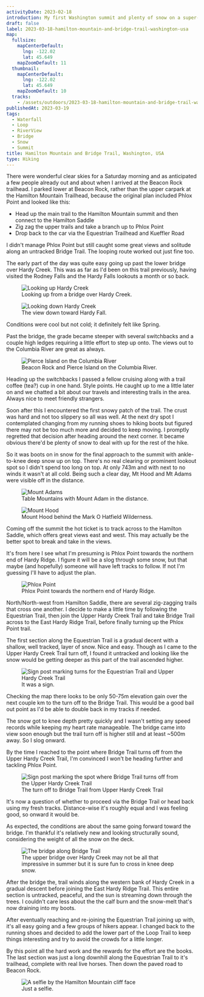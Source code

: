```yaml
---
activityDate: 2023-02-18
introduction: My first Washington summit and plenty of snow on a super-clear day in early Spring.
draft: false
label: 2023-03-18-hamilton-mountain-and-bridge-trail-washington-usa
map:
  fullsize:
    mapCenterDefault:
      lng: -122.02
      lat: 45.649
    mapZoomDefault: 11
  thumbnail:
    mapCenterDefault:
      lng: -122.02
      lat: 45.649
    mapZoomDefault: 10
  tracks:
    - /assets/outdoors/2023-03-18-hamilton-mountain-and-bridge-trail-washington-usa/track.gpx
publishedAt: 2023-03-19
tags:
  - Waterfall
  - Loop
  - RiverView
  - Bridge
  - Snow
  - Summit
title: Hamilton Mountain and Bridge Trail, Washington, USA
type: Hiking
---
```

There were wonderful clear skies for a Saturday morning and as anticipated a few people already out and about when I arrived at the Beacon Rock trailhead. I parked lower at Beacon Rock, rather than the upper carpark at the Hamilton Mountain Trailhead, because the original plan included Phlox Point and looked like this:

<ul class="list-inside list-disc">
<li>Head up the main trail to the Hamilton Mountain summit and then connect to the Hamilton Saddle</li>
<li>Zig zag the upper trails and take a branch up to Phlox Point</li>
<li>Drop back to the car via the Equestrian Trailhead and Kueffler Road</li>
</ul>

I didn't manage Phlox Point but still caught some great views and solitude along an untracked Bridge Trail. The looping route worked out just fine too.

The early part of the day was quite easy going up past the lower bridge over Hardy Creek. This was as far as I'd been on this trail previously, having visited the Rodney Falls and the Hardy Falls lookouts a month or so back.

<div class="grid grid-cols-2 gap-x-4 gap-y-2 lg:mx-32 ">
  <div class="grid col-span-2 sm:col-span-1 content-center justify-center">
    <figure class="object-contain">
      <img
        alt="Looking up Hardy Creek"
        class="rounded-lg drop-shadow lg:drop-shadow-lg"
        src="/assets/outdoors/2023-03-18-hamilton-mountain-and-bridge-trail-washington-usa/hardy-creek-looking-up.jpg"
      />
      <figcaption class="text-center text-sm italic">
        Looking up from a bridge over Hardy Creek.
      </figcaption>
    </figure>
  </div>
  <div class="grid col-span-2 sm:col-span-1 content-center justify-center">
    <figure class="object-contain grid-cols-2">
      <img
        alt="Looking down Hardy Creek"
        class="rounded-lg drop-shadow lg:drop-shadow-lg"
        src="/assets/outdoors/2023-03-18-hamilton-mountain-and-bridge-trail-washington-usa/hardy-creek-looking-down.jpg"
      />
      <figcaption class="text-center text-sm italic">The view down toward Hardy Fall.</figcaption>
    </figure>
  </div>
</div>

Conditions were cool but not cold; it definitely felt like Spring.

Past the bridge, the grade became steeper with several switchbacks and a couple high ledges requiring a little effort to step up onto. The views out to the Columbia River are great as always.

<figure class="lg:mx-32 object-contain">
  <img
    alt="Pierce Island on the Columbia River"
    class="rounded-lg drop-shadow lg:drop-shadow-lg"
    src="/assets/outdoors/2023-03-18-hamilton-mountain-and-bridge-trail-washington-usa/pierce-island-columbia-river.jpg"
  />
  <figcaption class="text-center text-sm italic">
    Beacon Rock and Pierce Island on the Columbia River.
  </figcaption>
</figure>

Heading up the switchbacks I passed a fellow cruising along with a trail coffee (tea?) cup in one hand. Style points. He caught up to me a little later on and we chatted a bit about our travels and interesting trails in the area. Always nice to meet friendly strangers.

Soon after this I encountered the first snowy patch of the trail. The crust was hard and not too slippery so all was well. At the next dry spot I contemplated changing from my running shoes to hiking boots but figured there may not be too much more and decided to keep moving. I promptly regretted that decision after heading around the next corner. It became obvious there'd be plenty of snow to deal with up for the rest of the hike. 

So it was boots on in snow for the final approach to the summit with ankle-to-knee deep snow up on top. There's no real clearing or prominent lookout spot so I didn't spend too long on top. At only 743m and with next to no winds it wasn't at all cold. Being such a clear day, Mt Hood and Mt Adams were visible off in the distance.

<div class="grid grid-cols-2 gap-x-4 gap-y-2 lg:mx-32">
  <div class="grid col-span-2 sm:col-span-1 content-center justify-center">
    <figure class="object-contain">
      <img
        alt="Mount Adams"
        class="rounded-lg drop-shadow lg:drop-shadow-lg"
        src="/assets/outdoors/2023-03-18-hamilton-mountain-and-bridge-trail-washington-usa/table-mountain-mount-adams.jpg"
      />
      <figcaption class="text-center text-sm italic">
        Table Mountains with Mount Adam in the distance.
      </figcaption>
    </figure>
  </div>
  <div class="grid col-span-2 sm:col-span-1 content-center justify-center">
    <figure class="object-contain grid-cols-2">
      <img
        alt="Mount Hood"
        class="rounded-lg drop-shadow lg:drop-shadow-lg"
        src="/assets/outdoors/2023-03-18-hamilton-mountain-and-bridge-trail-washington-usa/mount-hood1.jpg"
      />
      <figcaption class="text-center text-sm italic">Mount Hood behind the Mark O Hatfield Wilderness.</figcaption>
    </figure>
  </div>
</div>

Coming off the summit the hot ticket is to track across to the Hamilton Saddle, which offers great views east and west. This may actually be the better spot to break and take in the views.

It's from here I see what I'm presuming is Phlox Point towards the northern end of Hardy Ridge. I figure it will be a slog through some snow, but that maybe (and hopefully) someone will have left tracks to follow. If not I'm guessing I'll have to adjust the plan. 

<figure class="lg:mx-32 object-contain">
  <img
    alt="Phlox Point"
    class="rounded-lg drop-shadow lg:drop-shadow-lg"
    src="/assets/outdoors/2023-03-18-hamilton-mountain-and-bridge-trail-washington-usa/phlox-point.jpg"
  />
  <figcaption class="text-center text-sm italic">
    Phlox Point towards the northern end of Hardy Ridge.
  </figcaption>
</figure>

North/North-west from Hamilton Saddle, there are several zig-zagging trails that cross one another. I decide to make a little time by following the Equestrian Trail, then join the Upper Hardy Creek Trail and take Bridge Trail across to the East Hardy Ridge Trail, before finally turning up the Phlox Point trail. 

The first section along the Equestrian Trail is a gradual decent with a shallow, well tracked, layer of snow. Nice and easy. Though as I came to the Upper Hardy Creek Trail turn off, I found it untracked and looking like the snow would be getting deeper as this part of the trail ascended higher.

<figure class="lg:mx-32 object-contain">
  <img
    alt="Sign post marking turns for the Equestrian Trail and Upper Hardy Creek Trail"
    class="rounded-lg drop-shadow lg:drop-shadow-lg"
    src="/assets/outdoors/2023-03-18-hamilton-mountain-and-bridge-trail-washington-usa/equestrian-trail-upper-hardy-creek-trail.jpg"
  />
  <figcaption class="text-center text-sm italic">
    It was a sign.
  </figcaption>
</figure>

Checking the map there looks to be only 50-75m elevation gain over the next couple km to the turn off to the Bridge Trail. This would be a good bail out point as I'd be able to double back in my tracks if needed.

The snow got to knee depth pretty quickly and I wasn't setting any speed records while keeping my heart rate manageable. The bridge came into view soon enough but the trail turn off is higher still and at least ~500m away. So I slog onward.

By the time I reached to the point where Bridge Trail turns off from the Upper Hardy Creek Trail, I'm convinced I won't be heading further and tackling Phlox Point.

<figure class="lg:mx-32 object-contain">
  <img
    alt="Sign post marking the spot where Bridge Trail turns off from the Upper Hardy Creek Trail"
    class="rounded-lg drop-shadow lg:drop-shadow-lg"
    src="/assets/outdoors/2023-03-18-hamilton-mountain-and-bridge-trail-washington-usa/upper-hardy-creek-bridge-trail.jpg"
  />
  <figcaption class="text-center text-sm italic">
    The turn off to Bridge Trail from Upper Hardy Creek Trail
  </figcaption>
</figure>

It's now a question of whether to proceed via the Bridge Trail or head back using my fresh tracks. Distance-wise it's roughly equal and I was feeling good, so onward it would be.

As expected, the conditions are about the same going forward toward the bridge. I'm thankful it's relatively new and looking structurally sound, considering the weight of all the snow on the deck.

<figure class="lg:mx-32 object-contain">
  <img
    alt="The bridge along Bridge Trail"
    class="rounded-lg drop-shadow lg:drop-shadow-lg"
    src="/assets/outdoors/2023-03-18-hamilton-mountain-and-bridge-trail-washington-usa/bridge-trail-bridge.jpg"
  />
  <figcaption class="text-center text-sm italic">
    The upper bridge over Hardy Creek may not be all that impressive in summer but it is sure fun to cross in knee deep snow.
  </figcaption>
</figure>

After the bridge the, trail winds along the western bank of Hardy Creek in a gradual descent before joining the East Hardy Ridge Trail. This entire section is untracked, peaceful, and the sun is streaming down through the trees. I couldn't care less about the the calf burn and the snow-melt that's now draining into my boots.

After eventually reaching and re-joining the Equestrian Trail joining up with, it's all easy going and a few groups of hikers appear. I changed back to the running shoes and decided to add the lower part of the Loop Trail to keep things interesting and try to avoid the crowds for a little longer.

By this point all the hard work and the rewards for the effort are the books. The last section was just a long downhill along the Equestrian Trail to it's trailhead, complete with real live horses. Then down the paved road to Beacon Rock.

<figure class="lg:mx-32 object-contain">
  <img
    alt="A selfie by the Hamilton Mountain cliff face"
    class="rounded-lg drop-shadow lg:drop-shadow-lg"
    src="/assets/outdoors/2023-03-18-hamilton-mountain-and-bridge-trail-washington-usa/hamilton-mountain-selfie.jpg"
  />
  <figcaption class="text-center text-sm italic">
    Just a selfie.
  </figcaption>
</figure>
